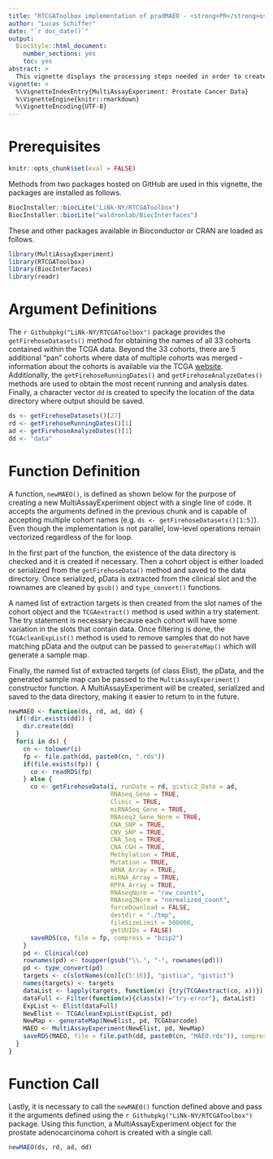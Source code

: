 ```yaml
---
title: "RTCGAToolbox implementation of pradMAEO - <strong>PR</strong>ostate <strong>AD</strong>enocarcinoma <strong>M</strong>ulti<strong>A</strong>ssay<strong>E</strong>xperiment <strong>O</strong>bject"
author: "Lucas Schiffer"
date: "`r doc_date()`"
output:
  BiocStyle::html_document:
    number_sections: yes
    toc: yes
abstract: >
  This vignette displays the processing steps needed in order to create a MultiAssayExperiment object from TCGA (The Cancer Genome Atlas) data. Specifically, the `getFirehoseData()` method of the `r Githubpkg("LiNk-NY/RTCGAToolbox")` package is used to access and read in data; output is then further coerced to fit the MultiAssayExperiment object specifications. A built HTML version of this vignette is available on [RPubs](https://rpubs.com/schifferl/pradMAEO-RTCGAToolbox) and the source is available on [GitHub](https://github.com/schifferl/MultiAssayExperiment/blob/master/vignettes/pradMAEO-RTCGAToolbox.Rmd)
vignette: >
  %\VignetteIndexEntry{MultiAssayExperiment: Prostate Cancer Data}
  %\VignetteEngine{knitr::rmarkdown}
  %\VignetteEncoding{UTF-8}
---
```


# Prerequisites

```r
knitr::opts_chunk$set(eval = FALSE)
```

Methods from two packages hosted on GitHub are used in this vignette, the packages are installed as follows.

```r
BiocInstaller::biocLite("LiNk-NY/RTCGAToolbox")
BiocInstaller::biocLite("waldronlab/BiocInterfaces")
```

These and other packages available in Bioconductor or CRAN are loaded as follows.

```r
library(MultiAssayExperiment)
library(RTCGAToolbox)
library(BiocInterfaces)
library(readr)
```

# Argument Definitions

The `r Githubpkg("LiNk-NY/RTCGAToolbox")` package provides the `getFirehoseDatasets()` method for obtaining the names of all 33 cohorts contained within the TCGA data. Beyond the 33 cohorts, there are 5 additional "pan" cohorts where data of multiple cohorts was merged - information about the cohorts is available via the TCGA [website](http://cancergenome.nih.gov/cancersselected). Additionally, the `getFirehoseRunningDates()` and `getFirehoseAnalyzeDates()` methods are used to obtain the most recent running and analysis dates. Finally, a character vector `dd` is created to specify the location of the data directory where output should be saved.

```r
ds <- getFirehoseDatasets()[27]
rd <- getFirehoseRunningDates()[1]
ad <- getFirehoseAnalyzeDates()[1]
dd <- "data"
```

# Function Definition

A function, `newMAEO()`, is defined as shown below for the purpose of creating a new MultiAssayExperiment object with a single line of code. It accepts the arguments defined in the previous chunk and is capable of accepting multiple cohort names (e.g. `ds <- getFirehoseDatasets()[1:5]`). Even though the implementation is not parallel, low-level operations remain vectorized regardless of the for loop. 

In the first part of the function, the existence of the data directory is checked and it is created if necessary. Then a cohort object is either loaded or serialized from the `getFirehoseData()` method and saved to the data directory. Once serialized, pData is extracted from the clinical slot and the rownames are cleaned by `gsub()` and `type_convert()` functions. 

A named list of extraction targets is then created from the slot names of the cohort object and the `TCGAextract()` method is used within a try statement. The try statement is necessary because each cohort will have some variation in the slots that contain data. Once filtering is done, the `TCGAcleanExpList()` method is used to remove samples that do not have matching pData and the output can be passed to `generateMap()` which will generate a sample map.

Finally, the named list of extracted targets (of class Elist), the pData, and the generated sample map can be passed to the `MultiAssayExperiment()` constructor function. A MultiAssayExperiment will be created, serialized and saved to the data directory, making it easier to return to in the future.

```r
newMAEO <- function(ds, rd, ad, dd) {
  if(!dir.exists(dd)) {
    dir.create(dd)
  }
  for(i in ds) {
    cn <- tolower(i)
    fp <- file.path(dd, paste0(cn, ".rds"))
    if(file.exists(fp)) {
      co <- readRDS(fp)
    } else {
      co <- getFirehoseData(i, runDate = rd, gistic2_Date = ad,
                            RNAseq_Gene = TRUE,
                            Clinic = TRUE,
                            miRNASeq_Gene = TRUE,
                            RNAseq2_Gene_Norm = TRUE,
                            CNA_SNP = TRUE,
                            CNV_SNP = TRUE,
                            CNA_Seq = TRUE,
                            CNA_CGH = TRUE,
                            Methylation = TRUE,
                            Mutation = TRUE,
                            mRNA_Array = TRUE,
                            miRNA_Array = TRUE,
                            RPPA_Array = TRUE,
                            RNAseqNorm = "raw_counts",
                            RNAseq2Norm = "normalized_count",
                            forceDownload = FALSE,
                            destdir = "./tmp",
                            fileSizeLimit = 500000,
                            getUUIDs = FALSE)
      saveRDS(co, file = fp, compress = "bzip2")
    }
    pd <- Clinical(co)
    rownames(pd) <- toupper(gsub("\\.", "-", rownames(pd)))
    pd <- type_convert(pd)
    targets <- c(slotNames(co)[c(5:16)], "gistica", "gistict")
    names(targets) <- targets
    dataList <- lapply(targets, function(x) {try(TCGAextract(co, x))})
    dataFull <- Filter(function(x){class(x)!="try-error"}, dataList)
    ExpList <- Elist(dataFull)
    NewElist <- TCGAcleanExpList(ExpList, pd)
    NewMap <- generateMap(NewElist, pd, TCGAbarcode)
    MAEO <- MultiAssayExperiment(NewElist, pd, NewMap)
    saveRDS(MAEO, file = file.path(dd, paste0(cn, "MAEO.rds")), compress = "bzip2")
  }
}
```

# Function Call

Lastly, it is necessary to call the `newMAEO()` function defined above and pass it the arguments defined using the `r Githubpkg("LiNk-NY/RTCGAToolbox")` package. Using this function, a MultiAssayExperiment object for the prostate adenocarcinoma cohort is created with a single call.

```r
newMAEO(ds, rd, ad, dd)
```
